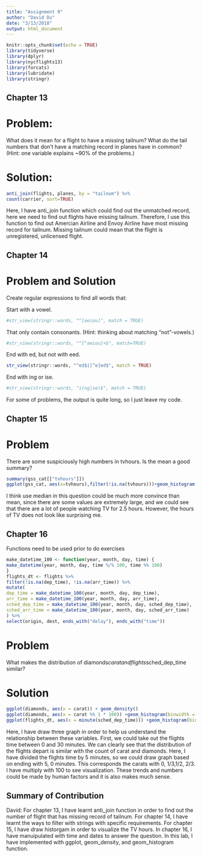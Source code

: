 ```yaml
---
title: "Assignment 9"
author: "David Du"
date: "3/13/2018"
output: html_document
---
```


```r
knitr::opts_chunk$set(echo = TRUE)
library(tidyverse)
library(dplyr)
library(nycflights13)
library(forcats)
library(lubridate)
library(stringr)

```

## Chapter 13 

# Problem: 
What does it mean for a flight to have a missing tailnum? What do the tail numbers that don’t have a matching record in planes have in common? (Hint: one variable explains ~90% of the problems.)

# Solution:

```r
anti_join(flights, planes, by = "tailnum") %>% 
count(carrier, sort=TRUE)
```


Here, I have anti_join function which could find out the unmatched record, here we need to find out flights have missing tailnum. Therefore, I use this function to find out Amercian Airline and Envoy Airline have most missing record for tailnum. Missing tailnum could mean that the flight is unregistered, unlicensed flight.


## Chapter 14

# Problem and Solution
Create regular expressions to find all words that:

Start with a vowel.

```r
#str_view(stringr::words, "^[aeiou]", match = TRUE)
```

That only contain consonants. (Hint: thinking about matching “not”-vowels.)

```r
#str_view(stringr::words, "^[^aeiou]+$", match=TRUE)
```

End with ed, but not with eed.

```r
str_view(stringr::words, "^ed$|[^e]ed$", match = TRUE)
```

End with ing or ise.

```r
#str_view(stringr::words, "i(ng|se)$", match = TRUE)
```

For some of problems, the output is quite long, so I just leave my code.

## Chapter 15

# Problem 
There are some suspiciously high numbers in tvhours. Is the mean a good summary?
```r
summary(gss_cat[["tvhours"]])
ggplot(gss_cat, aes(x=tvhours),filter(!is.na(tvhours)))+geom_histogram(binwidth=1)
```

I think use median in this question could be much more convince than mean, since there are some values are extremely large, and we could see that there are a lot of people watching TV for 2.5 hours. However, the hours of TV does not look like surprising me. 

## Chapter 16

Functions need to be used prior to do exercises

```r
make_datetime_100 <- function(year, month, day, time) {
make_datetime(year, month, day, time %/% 100, time %% 100)
}
flights_dt <- flights %>%
filter(!is.na(dep_time), !is.na(arr_time)) %>%
mutate(
dep_time = make_datetime_100(year, month, day, dep_time),
arr_time = make_datetime_100(year, month, day, arr_time),
sched_dep_time = make_datetime_100(year, month, day, sched_dep_time),
sched_arr_time = make_datetime_100(year, month, day, sched_arr_time)
) %>%
select(origin, dest, ends_with("delay"), ends_with("time"))

```


# Problem 
What makes the distribution of diamonds$carat and flights$sched_dep_time similar?

# Solution
```r
ggplot(diamonds, aes(x = carat)) + geom_density()
ggplot(diamonds, aes(x = carat %% 1 * 100)) +geom_histogram(binwidth = 1)
ggplot(flights_dt, aes(x = minute(sched_dep_time))) +geom_histogram(binwidth = 1)
```

Here, I have draw three graph in order to help us understand the relationship between these variables. First, we could take out the flights time between 0 and 30 minutes. We can clearly see that the distribution of the flights depart is similar with the count of carat and diamonds. Here, I have divided the flights time by 5 minutes, so we could draw graph based on ending with 5, 0 minutes. This corresponds the carats with 0, 1/3,1/2, 2/3. I have multiply with 100 to see visualization. These trends and numbers could be made by human factors and it is also makes much sense. 


## Summary of Contribution

David: For chapter 13, I have learnt anti_join function in order to find out the number of flight that has missing record of tailnum. For chapter 14, I have learnt the ways to filter with strings with specific requirements. For chapter 15, I have draw historgam in order to visualize the TV hours. In chapter 16, I have manuipulated with time and dates to answer the question. In this lab, I have implemented with ggplot, geom_density, and geom_histogram function.




